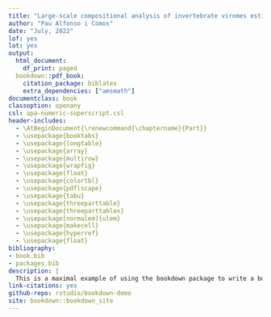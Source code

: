 ```yaml
--- 
title: "Large-scale compositional analysis of invertebrate viromes estimated from public RNA-Seq data"
author: "Pau Alfonso i Comos"
date: "July, 2022"
lof: yes
lot: yes
output:
  html_document:
    df_print: paged
  bookdown::pdf_book:
    citation_package: biblatex
    extra_dependencies: ["amsmath"]
documentclass: book
classoption: openany
csl: apa-numeric-superscript.csl
header-includes:
  - \AtBeginDocument{\renewcommand{\chaptername}{Part}}
  - \usepackage{booktabs} 
  - \usepackage{longtable} 
  - \usepackage{array}          
  - \usepackage{multirow}   
  - \usepackage{wrapfig}    
  - \usepackage{float}
  - \usepackage{colortbl}    
  - \usepackage{pdflscape}
  - \usepackage{tabu}
  - \usepackage{threeparttable} 
  - \usepackage{threeparttablex}
  - \usepackage[normalem]{ulem}
  - \usepackage{makecell}
  - \usepackage{hyperref}
  - \usepackage{float}
bibliography:
- book.bib
- packages.bib
description: |
  This is a maximal example of using the bookdown package to write a book.
link-citations: yes
github-repo: rstudio/bookdown-demo
site: bookdown::bookdown_site
---
```


